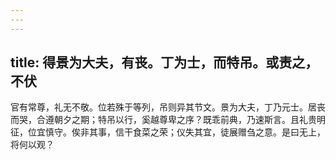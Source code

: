 ```yaml
---
---
---
```

title: 得景为大夫，有丧。丁为士，而特吊。或责之，不伏
---



官有常尊，礼无不敬。位若殊于等列，吊则异其节文。景为大夫，丁乃元士。居丧而哭，合遵朝夕之期；特吊以行，奚越尊卑之序？既乖前典，乃速斯言。且礼贵明征，位宜慎守。俟非其事，信干食菜之荣；仪失其宜，徒展赠刍之意。是曰无上，将何以观？